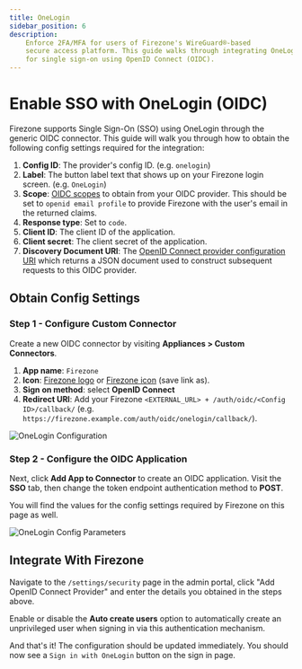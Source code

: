 ```yaml
---
title: OneLogin
sidebar_position: 6
description: 
    Enforce 2FA/MFA for users of Firezone's WireGuard®-based
    secure access platform. This guide walks through integrating OneLogin
    for single sign-on using OpenID Connect (OIDC).
---
```


# Enable SSO with OneLogin (OIDC)

Firezone supports Single Sign-On (SSO) using OneLogin
through the generic OIDC connector. This guide will walk you through how to
obtain the following config settings required for the integration:

1. **Config ID**: The provider's config ID. (e.g. `onelogin`)
1. **Label**: The button label text that shows up on your Firezone login screen. (e.g. `OneLogin`)
1. **Scope**: [OIDC scopes](https://openid.net/specs/openid-connect-basic-1_0.html#Scopes)
to obtain from your OIDC provider. This should be set to `openid email profile`
to provide Firezone with the user's email in the returned claims.
1. **Response type**: Set to `code`.
1. **Client ID**: The client ID of the application.
1. **Client secret**: The client secret of the application.
1. **Discovery Document URI**: The
[OpenID Connect provider configuration URI](https://openid.net/specs/openid-connect-discovery-1_0.html#ProviderConfig)
which returns a JSON document used to construct subsequent requests to this
OIDC provider.

## Obtain Config Settings

### Step 1 - Configure Custom Connector

Create a new OIDC connector by visiting **Appliances > Custom Connectors**.

1. **App name**: `Firezone`
1. **Icon**: [Firezone logo](https://user-images.githubusercontent.com/52545545/156854754-da66a9e1-33d5-47f5-877f-eff8b330ab2b.png)
or
[Firezone icon](https://user-images.githubusercontent.com/52545545/156854754-da66a9e1-33d5-47f5-877f-eff8b330ab2b.png)
(save link as).
1. **Sign on method**: select **OpenID Connect**
1. **Redirect URI**: Add your Firezone `<EXTERNAL_URL> + /auth/oidc/<Config ID>/callback/`
(e.g. `https://firezone.example.com/auth/oidc/onelogin/callback/`).

![OneLogin Configuration](https://user-images.githubusercontent.com/52545545/173190108-569e5cb5-e66b-4505-a4c5-fedd22872a04.png)

### Step 2 - Configure the OIDC Application

Next, click **Add App to Connector** to create an OIDC application.
Visit the **SSO** tab, then change the token endpoint authentication method
to **POST**.

You will find the values for the config settings required by Firezone
on this page as well.

![OneLogin Config Parameters](https://user-images.githubusercontent.com/52545545/180120191-dfeab4ef-d7f5-4c04-a7b2-7d9338af34e6.png)

## Integrate With Firezone

Navigate to the `/settings/security` page in the admin portal, click
"Add OpenID Connect Provider" and enter the details you obtained in the steps
above.

Enable or disable the **Auto create users** option to automatically create
an unprivileged user when signing in via this authentication mechanism.

And that's it! The configuration should be updated immediately.
You should now see a `Sign in with OneLogin` button on the sign in page.
